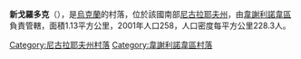 {{coord|47|21|54|N|31|32|18|E|scale:100000|display=title}}

'''新戈羅多克'''（{{lang-uk|Новий Городок}}），是[[烏克蘭|烏克蘭]]的村落，位於該國南部[[尼古拉耶夫州|尼古拉耶夫州]]，由[[韋謝利諾韋區|韋謝利諾韋區]]負責管轄，面積1.13平方公里，2001年人口258，人口密度每平方公里228.3人。

[[Category:尼古拉耶夫州村落|Category:尼古拉耶夫州村落]]
[[Category:韋謝利諾韋區村落|Category:韋謝利諾韋區村落]]


{{Mykolaiv-geo-stub}}